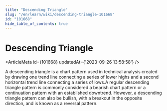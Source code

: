 ```yaml
---
title: "Descending Triangle"
slug: "/en/learn/wiki/descending-triangle-101668"
id: "101668"
hide_table_of_contents: true
---
```



# Descending Triangle

<ArticleMeta id={101668} updatedAt={'2023-09-26 13:58:58'} />
<div className='border-solid border-b border-t-0 my-4 border-[var(--ifm-color-gray-300)]' />

A descending triangle is a chart pattern used in technical analysis created by drawing one trend line connecting a series of lower highs and a second horizontal trend line connecting a series of lows.A regular descending triangle pattern is commonly considered a bearish chart pattern or a continuation pattern with an established downtrend. However, a descending triangle pattern can also be bullish, with a breakout in the opposite direction, and is known as a reversal pattern.
